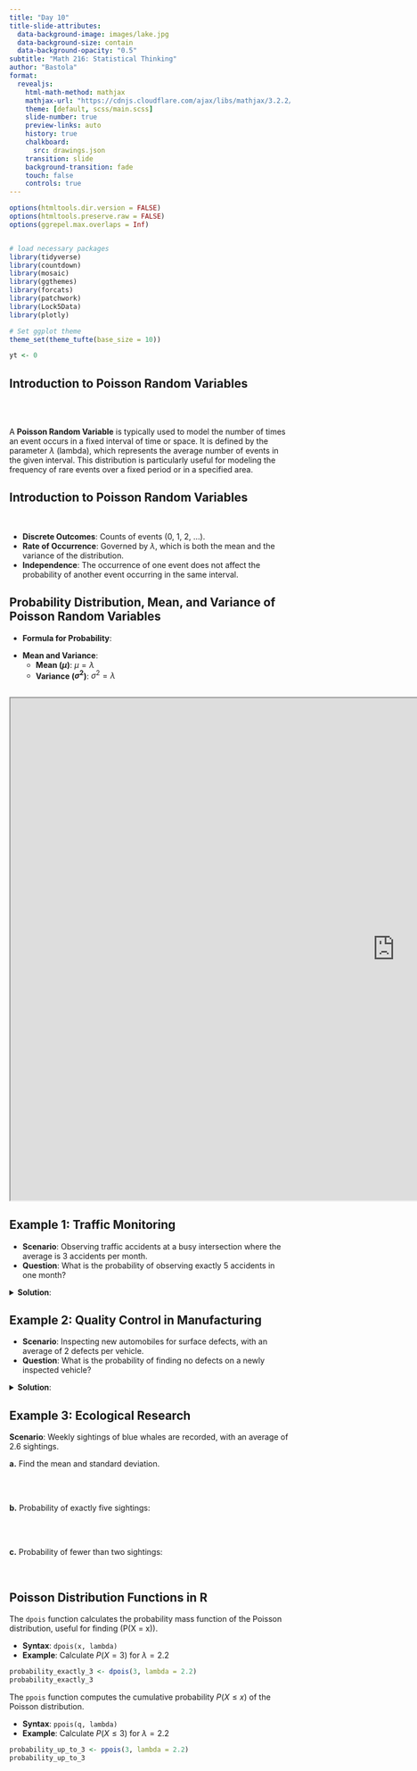 ```yaml
---
title: "Day 10"
title-slide-attributes:
  data-background-image: images/lake.jpg
  data-background-size: contain
  data-background-opacity: "0.5"
subtitle: "Math 216: Statistical Thinking"
author: "Bastola"
format:
  revealjs:
    html-math-method: mathjax
    mathjax-url: "https://cdnjs.cloudflare.com/ajax/libs/mathjax/3.2.2/MathJax.js" 
    theme: [default, scss/main.scss]
    slide-number: true
    preview-links: auto
    history: true
    chalkboard: 
      src: drawings.json
    transition: slide
    background-transition: fade    
    touch: false
    controls: true
---
```


```r
options(htmltools.dir.version = FALSE)
options(htmltools.preserve.raw = FALSE)
options(ggrepel.max.overlaps = Inf)


# load necessary packages
library(tidyverse)
library(countdown)
library(mosaic)
library(ggthemes)
library(forcats)
library(patchwork)
library(Lock5Data)
library(plotly)

# Set ggplot theme
theme_set(theme_tufte(base_size = 10))

yt <- 0
```




## Introduction to Poisson Random Variables {.font90}

<br>
<br>

::: {.callout-note title="Definition"}

A **Poisson Random Variable** is typically used to model the number of times an event occurs in a fixed interval of time or space. It is defined by the parameter $\lambda$ (lambda), which represents the average number of events in the given interval. This distribution is particularly useful for modeling the frequency of rare events over a fixed period or in a specified area.


:::



## Introduction to Poisson Random Variables {.font80}

<br>

::: cle2

- **Discrete Outcomes**: Counts of events (0, 1, 2, ...).
- **Rate of Occurrence**: Governed by $\lambda$, which is both the mean and the variance of the distribution.
- **Independence**: The occurrence of one event does not affect the probability of another event occurring in the same interval.

:::



## Probability Distribution, Mean, and Variance of Poisson Random Variables {.font70}


::: cle2
- **Formula for Probability**:

\begin{align*}
p(x)&=\frac{\lambda^x e^{-\lambda}}{x!}\quad(x=0,1,2,\ldots)
\end{align*}

- **Mean and Variance**:
  - **Mean ($\mu$)**: $\mu=\lambda$
  - **Variance ($\sigma^2$)**: $\sigma^2=\lambda$


:::

##

```{=html}
<iframe width="1380" height="900" src="https://www.geogebra.org/m/mehn8u8s" title="Webpage example"></iframe>
```



## Example 1: Traffic Monitoring

::: cle5
::: font80

- **Scenario**: Observing traffic accidents at a busy intersection where the average is 3 accidents per month.
- **Question**: What is the probability of observing exactly 5 accidents in one month?


<details><summary>**Solution**:</summary>

Using $\lambda=3$,
  $$p(5)=\frac{3^5 e^{-3}}{5!}\approx0.1008$$
</details>

:::
:::

## Example 2: Quality Control in Manufacturing {.font80}

::: cle5

- **Scenario**: Inspecting new automobiles for surface defects, with an average of 2 defects per vehicle.
- **Question**: What is the probability of finding no defects on a newly inspected vehicle?

<details><summary>**Solution**:</summary>

Using $\lambda=2$,
  $$p(0)=\frac{2^0 e^{-2}}{0!}=e^{-2}\approx0.1353$$
</details>

:::


## Example 3: Ecological Research

::: hljs
::: font80

**Scenario**: Weekly sightings of blue whales are recorded, with an average of 2.6 sightings.

**a.** Find the mean and standard deviation.

<br>
<br>


**b.** Probability of exactly five sightings:

<br>
<br>


**c.** Probability of fewer than two sightings:

<br>

:::
:::



## Poisson Distribution Functions in R {.font60}

::: cle11

The `dpois` function calculates the probability mass function of the Poisson distribution, useful for finding \(P(X = x)\).

- **Syntax**: `dpois(x, lambda)`
- **Example**: Calculate $P(X = 3)$ for $\lambda = 2.2$

```r
probability_exactly_3 <- dpois(3, lambda = 2.2)
probability_exactly_3
```


The `ppois` function computes the cumulative probability $P(X \leq x)$ of the Poisson distribution.

- **Syntax**: `ppois(q, lambda)`
- **Example**: Calculate $P(X \leq 3)$ for $\lambda=2.2$

```r
probability_up_to_3 <- ppois(3, lambda = 2.2)
probability_up_to_3
```

:::


##



##



##

